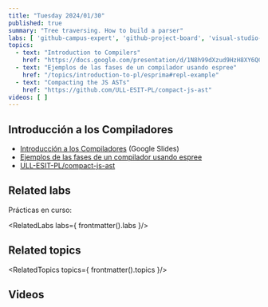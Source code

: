 ```yaml
---
title: "Tuesday 2024/01/30"
published: true
summary: "Tree traversing. How to build a parser"
labs: [ 'github-campus-expert', 'github-project-board', 'visual-studio-code', 'iaas',  'arith2js']
topics: 
  - text: "Introduction to Compilers"
    href: "https://docs.google.com/presentation/d/1N8h99dXzud9HzH8XY6QCZSmATCAWXtZebuqRTiy8qMU/edit?usp=sharing"
  - text: "Ejemplos de las fases de un compilador usando espree"
    href: "/topics/introduction-to-pl/esprima#repl-example"
  - text: "Compacting the JS ASTs"
    href: "https://github.com/ULL-ESIT-PL/compact-js-ast"
videos: [ ]
---
```


## Introducción a los Compiladores

* [Introducción a los Compiladores](https://docs.google.com/presentation/d/1N8h99dXzud9HzH8XY6QCZSmATCAWXtZebuqRTiy8qMU/edit?usp=sharing) (Google Slides)
* [Ejemplos de las fases de un compilador usando espree](/topics/introduction-to-pl/esprima#repl-example)
* [ULL-ESIT-PL/compact-js-ast](https://github.com/ULL-ESIT-PL/compact-js-ast)

## Related labs

Prácticas en curso:

<RelatedLabs labs={ frontmatter().labs }/>

## Related topics

<RelatedTopics topics={ frontmatter().topics }/>

## Videos

<Videos ids={frontmatter().videos}></Videos>

